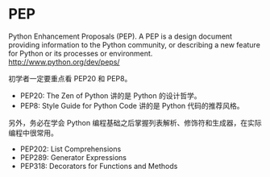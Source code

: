 =PEP=
Python Enhancement Proposals (PEP). A PEP is a design document providing information to the Python community, or describing a new feature for Python or its processes or environment.   
[[http://www.python.org/dev/peps/]]

初学者一定要重点看 PEP20 和 PEP8。 
* PEP20: The Zen of Python 讲的是 Python 的设计哲学。 
* PEP8: Style Guide for Python Code 讲的是 Python 代码的推荐风格。 

另外，务必在学会 Python 编程基础之后掌握列表解析、修饰符和生成器，在实际编程中很常用。 
* PEP202: List Comprehensions 
* PEP289: Generator Expressions 
* PEP318: Decorators for Functions and Methods 
